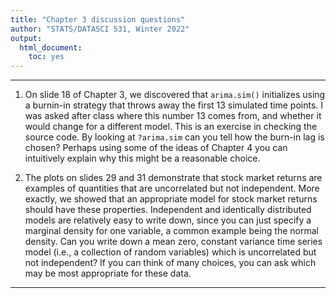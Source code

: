 ```yaml
---
title: "Chapter 3 discussion questions"
author: "STATS/DATASCI 531, Winter 2022"
output:
  html_document:
    toc: yes
---
```


\newcommand\prob{\mathbb{P}}
\newcommand\E{\mathbb{E}}
\newcommand\var{\mathrm{Var}}
\newcommand\cov{\mathrm{Cov}}

-----------

1. On slide 18 of Chapter 3, we discovered that `arima.sim()` initializes using a burnin-in strategy that throws away the first 13 simulated time points. I was asked after class where this number 13 comes from, and whether it would change for a different model. This is an exercise in checking the source code. By looking at `?arima.sim` can you tell how the burn-in lag is chosen? Perhaps using some of the ideas of Chapter 4 you can intuitively explain why this might be a reasonable choice.


2. The plots on slides 29 and 31 demonstrate that stock market returns are examples of quantities that are uncorrelated but not independent. More exactly, we showed that an appropriate model for stock market returns should have these properties. Independent and identically distributed models are relatively easy to write down, since you can just specify a marginal density for one variable, a common example being the normal density. Can you write down a mean zero, constant variance time series model (i.e., a collection of random variables) which is uncorrelated but not independent? If you can think of many choices, you can ask which may be most appropriate for these data.



---------------

